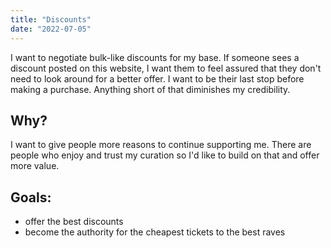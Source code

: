 ```yaml
---
title: "Discounts"
date: "2022-07-05"
---
```


I want to negotiate bulk-like discounts for my base. If someone sees a discount posted on this website, I want them to feel assured that they don't need to look around for a better offer. I want to be their last stop before making a purchase. Anything short of that diminishes my credibility.

## Why?

I want to give people more reasons to continue supporting me. There are people who enjoy and trust my curation so I'd like to build on that and offer more value.

## Goals:

- offer the best discounts
- become the authority for the cheapest tickets to the best raves
